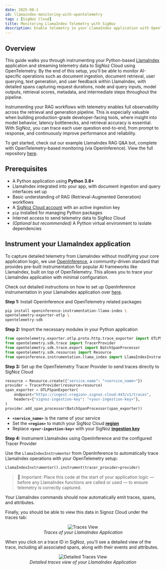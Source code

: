 ```yaml
---
date: 2025-08-1
id: llamaindex-monitoring-with-opentelemetry
tags : [SigNoz Cloud]
title: Monitoring LlamaIndex Telemetry with SigNoz
description: Enable telemetry in your LlamaIndex application with OpenTelemetry and send traces, logs, and metrics to SigNoz
---
```


## Overview

This guide walks you through instrumenting your Python-based [LlamaIndex](https://www.llamaindex.ai/) application and streaming telemetry data to SigNoz Cloud using OpenTelemetry. By the end of this setup, you'll be able to monitor AI-specific operations such as document ingestion, document retrieval, user querying, text generation, and user feedback within LlamaIndex, with detailed spans capturing request durations, node and query inputs, model outputs, retrieval scores, metadata, and intermediate steps throughout the pipeline.

Instrumenting your RAG workflows with telemetry enables full observability across the retrieval and generation pipeline. This is especially valuable when building production-grade developer-facing tools, where insight into model behavior, latency bottlenecks, and retrieval accuracy is essential. With SigNoz, you can trace each user question end-to-end, from prompt to response, and continuously improve performance and reliability.

To get started, check out our example LlamaIndex RAG Q&A bot, complete with OpenTelemetry-based monitoring (via OpenInference). View the full repository [here](https://github.com/SigNoz/llamaindex-rag-opentelemetry-demo).

## Prerequisites

- A Python application using **Python 3.8+**
- LlamaIndex integrated into your app, with document ingestion and query interfaces set up
- Basic understanding of RAG (Retrieval-Augmented Generation) workflows
- A [SigNoz Cloud account](https://signoz.io/teams/) with an active ingestion key
- `pip` installed for managing Python packages
- Internet access to send telemetry data to SigNoz Cloud
- *(Optional but recommended)* A Python virtual environment to isolate dependencies

## Instrument your LlamaIndex application

To capture detailed telemetry from LlamaIndex without modifying your core application logic, we use [OpenInference](https://arize.com/docs/ax/learn/tracing-concepts/what-is-openinference), a community-driven standard that provides pre-built instrumentation for popular AI frameworks like LlamaIndex, built on top of OpenTelemetry. This allows you to trace your LlamaIndex application with minimal configuration.

Check out detailed instructions on how to set up OpenInference instrumentation in your LlamaIndex application over [here](https://pypi.org/project/openinference-instrumentation-llama-index/).

**Step 1:** Install OpenInference and OpenTelemetry related packages

```bash
pip install openinference-instrumentation-llama-index \
opentelemetry-exporter-otlp \
opentelemetry-sdk
```

**Step 2:** Import the necessary modules in your Python application

```python
from opentelemetry.exporter.otlp.proto.http.trace_exporter import OTLPSpanExporter
from opentelemetry.sdk.trace import TracerProvider
from opentelemetry.sdk.trace.export import BatchSpanProcessor
from opentelemetry.sdk.resources import Resource
from openinference.instrumentation.llama_index import LlamaIndexInstrumentor
```

**Step 3:** Set up the OpenTelemetry Tracer Provider to send traces directly to SigNoz Cloud

```python
resource = Resource.create({"service.name": "<service_name>"})
provider = TracerProvider(resource=resource)
span_exporter = OTLPSpanExporter(
    endpoint="https://ingest.<region>.signoz.cloud:443/v1/traces",
    headers={"signoz-ingestion-key": "<your-ingestion-key>"},
)
provider.add_span_processor(BatchSpanProcessor(span_exporter))
```

- **`<service_name>`** is the name of your service
- Set the **`<region>`** to match your SigNoz Cloud [**region**](https://signoz.io/docs/ingestion/signoz-cloud/overview/#endpoint)
- Replace **`<your-ingestion-key>`** with your SigNoz [**ingestion key**](https://signoz.io/docs/ingestion/signoz-cloud/keys/)

**Step 4:** Instrument LlamaIndex using OpenInference and the configured Tracer Provider

Use the `LlamaIndexInstrumentor` from OpenInference to automatically trace LlamaIndex operations with your OpenTelemetry setup:

```python
LlamaIndexInstrumentor().instrument(tracer_provider=provider)
```

> 📌 Important:  Place this code at the start of your application logic — before any LlamaIndex functions are called or used — to ensure telemetry is correctly captured.
> 

Your LlamaIndex commands should now automatically emit traces, spans, and attributes.

Finally, you should be able to view this data in Signoz Cloud under the traces tab:

<figure data-zoomable align='center'>
    <img src="/img/docs/llm/llamaindex/llamaindex-trace-view.webp" alt="Traces View"/>
    <figcaption><i>Traces of your LlamaIndex Application</i></figcaption>
</figure>

When you click on a trace ID in SigNoz, you'll see a detailed view of the trace, including all associated spans, along with their events and attributes.

<figure data-zoomable align='center'>
    <img src="/img/docs/llm/llamaindex/llamaindex-detailed-trace-view.webp" alt="Detailed Traces View"/>
    <figcaption><i>Detailed traces view of your LlamaIndex Application</i></figcaption>
</figure>
